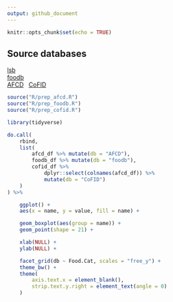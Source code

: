 ```yaml
---
output: github_document
---
```


```r
knitr::opts_chunk$set(echo = TRUE)
```

## Source databases
[lsb](https://www.leibniz-lsb.de/en/research/technology-facilities/databases) \
[foodb](https://foodb.ca/) \
[AFCD](https://www.foodstandards.gov.au/science-data/monitoringnutrients/afcd/australian-food-composition-database-download-excel-files#nutrient) \ 
[CoFID](https://www.gov.uk/government/publications/composition-of-foods-integrated-dataset-cofid)


```r
source("R/prep_afcd.R")
source("R/prep_foodb.R")
source("R/prep_cofid.R")
```


```r
library(tidyverse)

do.call(
    rbind,
    list(
        afcd_df %>% mutate(db = "AFCD"),
        foodb_df %>% mutate(db = "foodb"),
        cofid_df %>%
            dplyr::select(colnames(afcd_df)) %>%
            mutate(db = "CoFID")
    )
) %>%

    ggplot() +
    aes(x = name, y = value, fill = name) +

    geom_boxplot(aes(group = name)) +
    geom_point(shape = 21) +

    xlab(NULL) +
    ylab(NULL) +

    facet_grid(db ~ Food.Cat, scales = "free_y") +
    theme_bw() +
    theme(
        axis.text.x = element_blank(),
        strip.text.y.right = element_text(angle = 0)
    )

```
